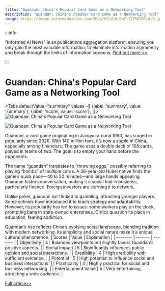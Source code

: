 ```yaml
---
title: "Guandan: China's Popular Card Game as a Networking Tool"
description: "Guandan: China's Popular Card Game as a Networking Tool"
image: https://image.informedainews.com/2024/09/Vid-6oZ-1725878814-0.jpg
---
```



:::info

"Informed AI News" is an publications aggregation platform, ensuring you only gain the most valuable information, to eliminate information asymmetry and break through the limits of information cocoons.  [Find out more >>](/)

:::

# Guandan: China's Popular Card Game as a Networking Tool


<Tabs
	defaultValue="summary"
	values={[
	{label: 'summary', value: 'summary'},
	{label: 'score', value: 'score'},
]}>
<TabItem value="summary">
<img
  src="https://image.informedainews.com/2024/09/Vid-6oZ-1725878814-0.jpg"
  alt="Guandan: China's Popular Card Game as a Networking Tool"
/>

<img
  src="https://image.informedainews.com/2024/09/Vid-LMy-1725878814-1.jpg"
  alt="Guandan: China's Popular Card Game as a Networking Tool"
/>



Guandan, a card game originating in Jiangsu around 1980, has surged in popularity since 2020. With 140 million fans, it’s now a staple in China, especially among financiers. The game uses a double deck of 108 cards, played in teams of two. The goal is to empty your hand before the opponents.

The name “guandan” translates to “throwing eggs,” possibly referring to playing “bombs” of multiple cards. A 38-year-old Hubei native finds the game’s quick pace—40 to 50 minutes—and large hands appealing. Guandan fosters conversation, making it a social tool in business, particularly finance. Foreign investors are learning it to network.

Unlike poker, guandan isn’t linked to gambling, attracting younger players. Some schools have introduced it to teach strategy and adaptability. However, its popularity has led to issues: some workers play on the clock, prompting bans in state-owned enterprises. Critics question its place in education, fearing addiction.

Guandan’s rise reflects China’s evolving social landscape, blending tradition with modern networking. Its simplicity and social nature make it a unique cultural phenomenon.
</TabItem>
<TabItem value="score">
	| Scores     | Value   | Explanation |
	| -------- | ------- | ------- |
	| Objectivity  | 4    | Balances viewpoints but slightly favors Guandan's positive aspects.    |
	| Social Impact | 5     | Significantly influences public opinion and social interactions.    |
	| Credibility    | 4    | High credibility with sufficient evidence.    |
	| Potential    | 5    | High potential to influence social and business interactions.    |
	| Practicality    | 4    | Highly practical for social and business networking.    |
	| Entertainment Value    | 5    | Very entertaining, attracting a wide audience.    |
</TabItem>
</Tabs>

[Full article>>](https://asia.nikkei.com/Business/Media-Entertainment/China-s-poker-style-guandan-takes-off-as-networking-tool)
